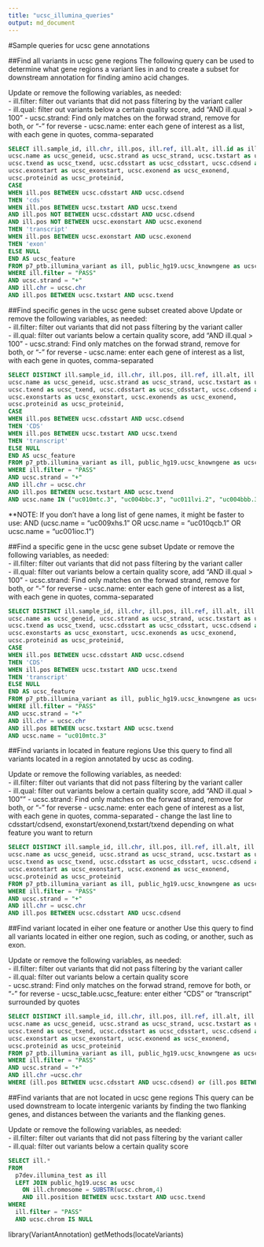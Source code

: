 ```yaml
---
title: "ucsc_illumina_queries"
output: md_document
---
```


#Sample queries for ucsc gene annotations

##Find all variants in ucsc gene regions
The following query can be used to determine what gene regions a variant lies in and to create a subset for downstream annotation for finding amino acid changes. 

Update or remove the following variables, as needed:  
- ill.filter: filter out variants that did not pass filtering by the variant caller  
- ill.qual: filter out variants below a certain quality score, add "AND ill.qual > 100"
- ucsc.strand: Find only matches on the forwad strand, remove for both, or "-" for reverse
- ucsc.name: enter each gene of interest as a list, with each gene in quotes, comma-separated 

```sql
SELECT ill.sample_id, ill.chr, ill.pos, ill.ref, ill.alt, ill.id as ill_rsID, 
ucsc.name as ucsc_geneid, ucsc.strand as ucsc_strand, ucsc.txstart as ucsc_txstart, 
ucsc.txend as ucsc_txend, ucsc.cdsstart as ucsc_cdsstart, ucsc.cdsend as ucsc_cdsend, 
ucsc.exonstart as ucsc_exonstart, ucsc.exonend as ucsc_exonend, 
ucsc.proteinid as ucsc_proteinid,
CASE 
WHEN ill.pos BETWEEN ucsc.cdsstart AND ucsc.cdsend 
THEN 'cds' 
WHEN ill.pos BETWEEN ucsc.txstart AND ucsc.txend 
AND ill.pos NOT BETWEEN ucsc.cdsstart AND ucsc.cdsend
AND ill.pos NOT BETWEEN ucsc.exonstart AND ucsc.exonend
THEN 'transcript'
WHEN ill.pos BETWEEN ucsc.exonstart AND ucsc.exonend
THEN 'exon'
ELSE NULL
END AS ucsc_feature
FROM p7_ptb.illumina_variant as ill, public_hg19.ucsc_knowngene as ucsc
WHERE ill.filter = "PASS" 
AND ucsc.strand = "+"
AND ill.chr = ucsc.chr
AND ill.pos BETWEEN ucsc.txstart AND ucsc.txend  
```

##Find specific genes in the ucsc gene subset created above
Update or remove the following variables, as needed:  
- ill.filter: filter out variants that did not pass filtering by the variant caller  
- ill.qual: filter out variants below a certain quality score, add "AND ill.qual > 100"
- ucsc.strand: Find only matches on the forwad strand, remove for both, or "-" for reverse
- ucsc.name: enter each gene of interest as a list, with each gene in quotes, comma-separated  

```sql
SELECT DISTINCT ill.sample_id, ill.chr, ill.pos, ill.ref, ill.alt, ill.id as ill_rsID, 
ucsc.name as ucsc_geneid, ucsc.strand as ucsc_strand, ucsc.txstart as ucsc_txstart, 
ucsc.txend as ucsc_txend, ucsc.cdsstart as ucsc_cdsstart, ucsc.cdsend as ucsc_cdsend, 
ucsc.exonstarts as ucsc_exonstart, ucsc.exonends as ucsc_exonend, 
ucsc.proteinid as ucsc_proteinid,
CASE 
WHEN ill.pos BETWEEN ucsc.cdsstart AND ucsc.cdsend 
THEN 'CDS' 
WHEN ill.pos BETWEEN ucsc.txstart AND ucsc.txend
THEN 'transcript'
ELSE NULL
END AS ucsc_feature
FROM p7_ptb.illumina_variant as ill, public_hg19.ucsc_knowngene as ucsc
WHERE ill.filter = "PASS" 
AND ucsc.strand = "+"
AND ill.chr = ucsc.chr 
AND ill.pos BETWEEN ucsc.txstart AND ucsc.txend  
AND ucsc.name IN ("uc010mtc.3", "uc004bbc.3", "uc011lvi.2", "uc004bbb.3", "uc010mtc.3")
```

**NOTE: If you don't have a long list of gene names, it might be faster to use: 
AND (ucsc.name = "uc009xhs.1" OR ucsc.name = "uc010qcb.1" OR ucsc.name = "uc001ioc.1")

##Find a specific gene in the ucsc gene subset 
Update or remove the following variables, as needed:  
- ill.filter: filter out variants that did not pass filtering by the variant caller  
- ill.qual: filter out variants below a certain quality score, add "AND ill.qual > 100"
- ucsc.strand: Find only matches on the forwad strand, remove for both, or "-" for reverse
- ucsc.name: enter each gene of interest as a list, with each gene in quotes, comma-separated 

```sql
SELECT DISTINCT ill.sample_id, ill.chr, ill.pos, ill.ref, ill.alt, ill.id as ill_rsID, 
ucsc.name as ucsc_geneid, ucsc.strand as ucsc_strand, ucsc.txstart as ucsc_txstart, 
ucsc.txend as ucsc_txend, ucsc.cdsstart as ucsc_cdsstart, ucsc.cdsend as ucsc_cdsend, 
ucsc.exonstarts as ucsc_exonstart, ucsc.exonends as ucsc_exonend, 
ucsc.proteinid as ucsc_proteinid,
CASE 
WHEN ill.pos BETWEEN ucsc.cdsstart AND ucsc.cdsend 
THEN 'CDS' 
WHEN ill.pos BETWEEN ucsc.txstart AND ucsc.txend
THEN 'transcript'
ELSE NULL
END AS ucsc_feature
FROM p7_ptb.illumina_variant as ill, public_hg19.ucsc_knowngene as ucsc
WHERE ill.filter = "PASS" 
AND ucsc.strand = "+"
AND ill.chr = ucsc.chr
AND ill.pos BETWEEN ucsc.txstart AND ucsc.txend  
AND ucsc.name = "uc010mtc.3"
```
##Find variants in located in feature regions
Use this query to find all variants located in a region annotated by ucsc as coding. 

Update or remove the following variables, as needed:  
- ill.filter: filter out variants that did not pass filtering by the variant caller  
- ill.qual: filter out variants below a certain quality score, add "AND ill.qual > 100""
- ucsc.strand: Find only matches on the forwad strand, remove for both, or "-" for reverse
- ucsc.name: enter each gene of interest as a list, with each gene in quotes, comma-separated 
- change the last line to cdsstart/cdsend, exonstart/exonend,txstart/txend depending on what feature you want to return

```sql
SELECT DISTINCT ill.sample_id, ill.chr, ill.pos, ill.ref, ill.alt, ill.id as ill_rsID, 
ucsc.name as ucsc_geneid, ucsc.strand as ucsc_strand, ucsc.txstart as ucsc_txstart, 
ucsc.txend as ucsc_txend, ucsc.cdsstart as ucsc_cdsstart, ucsc.cdsend as ucsc_cdsend, 
ucsc.exonstart as ucsc_exonstart, ucsc.exonend as ucsc_exonend, 
ucsc.proteinid as ucsc_proteinid
FROM p7_ptb.illumina_variant as ill, public_hg19.ucsc_knowngene as ucsc
WHERE ill.filter = "PASS" 
AND ucsc.strand = "+"
AND ill.chr = ucsc.chr
AND ill.pos BETWEEN ucsc.cdsstart AND ucsc.cdsend 
```

##Find variant located in eiher one feature or another
Use this query to find all variants located in either one region, such as coding, or another, such as exon. 

Update or remove the following variables, as needed:  
- ill.filter: filter out variants that did not pass filtering by the variant caller  
- ill.qual: filter out variants below a certain quality score  
- ucsc.strand: Find only matches on the forwad strand, remove for both, or "-" for reverse
- ucsc_table.ucsc_feature: enter either "CDS" or "transcript" surrounded by quotes

```sql
SELECT DISTINCT ill.sample_id, ill.chr, ill.pos, ill.ref, ill.alt, ill.id as ill_rsID, 
ucsc.name as ucsc_geneid, ucsc.strand as ucsc_strand, ucsc.txstart as ucsc_txstart, 
ucsc.txend as ucsc_txend, ucsc.cdsstart as ucsc_cdsstart, ucsc.cdsend as ucsc_cdsend, 
ucsc.exonstart as ucsc_exonstart, ucsc.exonend as ucsc_exonend, 
ucsc.proteinid as ucsc_proteinid
FROM p7_ptb.illumina_variant as ill, public_hg19.ucsc_knowngene as ucsc
WHERE ill.filter = "PASS" 
AND ucsc.strand = "+"
AND ill.chr =ucsc.chr
WHERE (ill.pos BETWEEN ucsc.cdsstart AND ucsc.cdsend) or (ill.pos BETWEEN ucsc.txstart AND ucsc.txsend)
```

##Find variants that are not located in ucsc gene regions
This query can be used downstream to locate intergenic variants by finding the two flanking genes, and distances between the variants and the flanking genes.

Update or remove the following variables, as needed:  
- ill.filter: filter out variants that did not pass filtering by the variant caller  
- ill.qual: filter out variants below a certain quality score  

```sql
SELECT ill.* 
FROM
  p7dev.illumina_test as ill
  LEFT JOIN public_hg19.ucsc as ucsc
    ON ill.chromosome = SUBSTR(ucsc.chrom,4) 
    AND ill.position BETWEEN ucsc.txstart AND ucsc.txend
WHERE
  ill.filter = "PASS" 
  AND ucsc.chrom IS NULL
```



library(VariantAnnotation)
getMethods(locateVariants)

